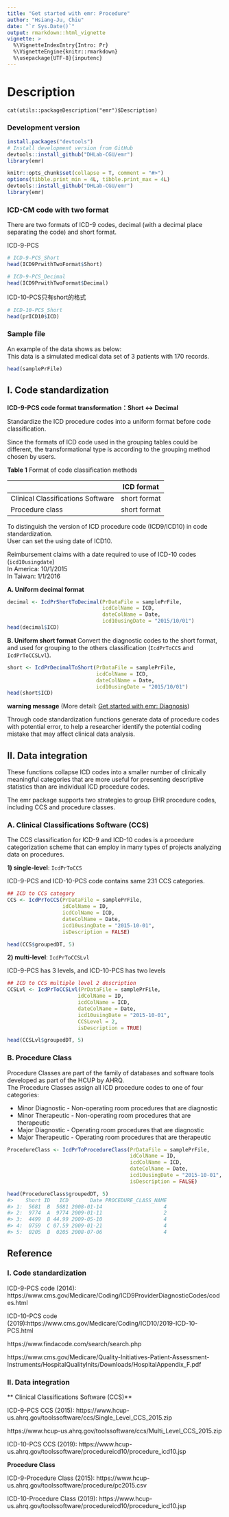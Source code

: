 ```yaml
---
title: "Get started with emr: Procedure"
author: "Hsiang-Ju, Chiu"
date: "`r Sys.Date()`"
output: rmarkdown::html_vignette
vignette: >
  %\VignetteIndexEntry{Intro: Pr}
  %\VignetteEngine{knitr::rmarkdown}
  %\usepackage{UTF-8}{inputenc}
---
```


# Description
```
cat(utils::packageDescription("emr")$Description)
```
### Development version
```r
install.packages("devtools")
# Install development version from GitHub
devtools::install_github("DHLab-CGU/emr")
library(emr)
```
```r
knitr::opts_chunk$set(collapse = T, comment = "#>")
options(tibble.print_min = 4L, tibble.print_max = 4L)
devtools::install_github("DHLab-CGU/emr")
library(emr)
```
### ICD-CM code with two format

There are two formats of ICD-9 codes, decimal (with a decimal place separating the code) and short format.

ICD-9-PCS
```r
# ICD-9-PCS_Short
head(ICD9PrwithTwoFormat$Short)

# ICD-9-PCS_Decimal
head(ICD9PrwithTwoFormat$Decimal)
```
ICD-10-PCS只有short的格式
```r
# ICD-10-PCS_Short
head(prICD10$ICD)
```
### Sample file
An example of the data shows as below:  
This data is a simulated medical data set of 3 patients with 170 records.
```r
head(samplePrFile)
```
## I. Code standardization

**ICD-9-PCS code format transformation：Short <-> Decimal**

Standardize the ICD procedure codes into a uniform format before code classification.

Since the formats of ICD code used in the grouping tables could be different, the transformational type is according to the grouping method chosen by users.  

**Table 1** Format of code classification methods

|   |ICD format|
|--------|----|
|Clinical Classifications Software|short format|
|Procedure class|short format|

To distinguish the version of ICD procedure code (ICD9/ICD10) in code standardization.  
User can set the using date of ICD10.  

Reimbursement claims with a date required to use of ICD-10 codes (`icd10usingdate`)   
In America: 10/1/2015  
In Taiwan: 1/1/2016   

**A. Uniform decimal format**

```r
decimal <- IcdPrShortToDecimal(PrDataFile = samplePrFile,
                               icdColName = ICD, 
                               dateColName = Date,
                               icd10usingDate = "2015/10/01")
head(decimal$ICD)
```
**B. Uniform short format**
Convert the diagnostic codes to the short format, and used for grouping to the others classification (`IcdPrToCCS` and `IcdPrToCCSLvl`). 
```r
short <- IcdPrDecimalToShort(PrDataFile = samplePrFile,
                             icdColName = ICD, 
                             dateColName = Date,
                             icd10usingDate = "2015/10/01")
head(short$ICD)
```
**warning message** (More detail: [Get started with emr: Diagnosis](https://dhlab-cgu.github.io/emr/articles/Eng_Diagnosis.html#i--code-standardization))

Through code standardization functions generate data of procedure codes with potential error, to help a researcher identify the potential coding mistake that may affect clinical data analysis.

## II. Data integration
These functions collapse ICD codes into a smaller number of clinically meaningful categories that are more useful for presenting descriptive statistics than are individual ICD procedure codes.

The emr package supports two strategies to group EHR procedure codes, including CCS and procedure classes.  

### A. Clinical Classifications Software (CCS)
The CCS classification for ICD-9 and ICD-10 codes is a procedure categorization scheme that can employ in many types of projects analyzing data on procedures. 

**1) single-level**: `IcdPrToCCS`

ICD-9-PCS and ICD-10-PCS code contains same 231 CCS categories.

```r
## ICD to CCS category
CCS <- IcdPrToCCS(PrDataFile = samplePrFile,
                  idColName = ID,
                  icdColName = ICD,        
                  dateColName = Date,
                  icd10usingDate = "2015-10-01",
                  isDescription = FALSE)

head(CCS$groupedDT, 5)
```

**2) multi-level**: `IcdPrToCCSLvl`

ICD-9-PCS has 3 levels, and ICD-10-PCS has two levels

```r
## ICD to CCS multiple level 2 description
CCSLvl <- IcdPrToCCSLvl(PrDataFile = samplePrFile,
                       idColName = ID,
                       icdColName = ICD,        
                       dateColName = Date,
                       icd10usingDate = "2015-10-01",
                       CCSLevel = 2,
                       isDescription = TRUE)

head(CCSLvl$groupedDT, 5)
```

### B. Procedure Class 
Procedure Classes are part of the family of databases and software tools developed as part of the HCUP by AHRQ.     
The Procedure Classes assign all ICD procedure codes to one of four categories:  

* Minor Diagnostic - Non-operating room procedures that are diagnostic 
* Minor Therapeutic - Non-operating room procedures that are therapeutic
* Major Diagnostic - Operating room procedures that are diagnostic
* Major Therapeutic - Operating room procedures that are therapeutic
 
```r
ProcedureClass <- IcdPrToProcedureClass(PrDataFile = samplePrFile,
                                        idColName = ID,
                                        icdColName = ICD,      
                                        dateColName = Date,
                                        icd10usingDate = "2015-10-01",
                                        isDescription = FALSE)
```
```r
head(ProcedureClass$groupedDT, 5)
#>    Short ID   ICD       Date PROCEDURE_CLASS_NAME
#> 1:  5681  B  5681 2008-01-14                    4
#> 2:  9774  A  9774 2009-01-11                    2
#> 3:  4499  B 44.99 2009-05-10                    4
#> 4:  0759  C 07.59 2009-01-21                    4
#> 5:  0205  B  0205 2008-07-06                    4
```

## Reference

### I. Code standardization

ICD-9-PCS code (2014): https://www.cms.gov/Medicare/Coding/ICD9ProviderDiagnosticCodes/codes.html

ICD-10-PCS code (2019):https://www.cms.gov/Medicare/Coding/ICD10/2019-ICD-10-PCS.html

https://www.findacode.com/search/search.php

https://www.cms.gov/Medicare/Quality-Initiatives-Patient-Assessment-Instruments/HospitalQualityInits/Downloads/HospitalAppendix_F.pdf

### II. Data integration

** Clinical Classifications Software (CCS)**

ICD-9-PCS CCS (2015): https://www.hcup-us.ahrq.gov/toolssoftware/ccs/Single_Level_CCS_2015.zip

https://www.hcup-us.ahrq.gov/toolssoftware/ccs/Multi_Level_CCS_2015.zip

ICD-10-PCS CCS (2019): https://www.hcup-us.ahrq.gov/toolssoftware/procedureicd10/procedure_icd10.jsp

**Procedure Class**

ICD-9-Procedure Class (2015): https://www.hcup-us.ahrq.gov/toolssoftware/procedure/pc2015.csv

ICD-10-Procedure Class (2019): https://www.hcup-us.ahrq.gov/toolssoftware/procedureicd10/procedure_icd10.jsp
